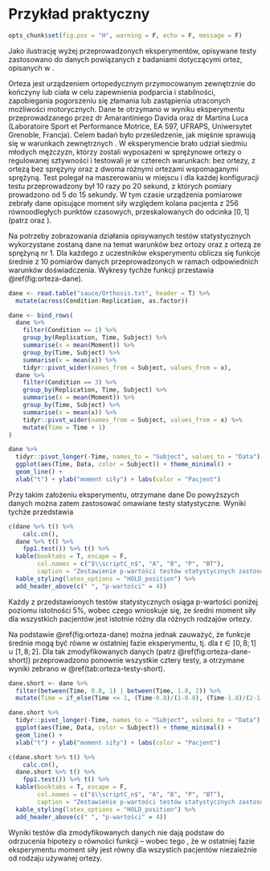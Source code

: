 # Przykład praktyczny

```{=latex}
\fancyhead[LO]{\textbf{\small{Tytuł rozdziału z kodem R}}}
\renewcommand{\headrulewidth}{0.5pt}
```

```r
opts_chunk$set(fig.pos = "H", warning = F, echo = F, message = F)
```

Jako ilustrację wyżej przeprowadzonych eksperymentów, opisywane testy zastosowano do danych powiązanych z badaniami dotyczącymi ortez, opisanych w \cite{Zhang}.

Orteza jest urządzeniem ortopedycznym przymocowanym zewnętrznie do kończyny lub ciała w celu zapewnienia podparcia i stabilności, zapobiegania pogorszeniu się złamania lub zastąpienia utraconych możliwości motorycznych. Dane te otrzymano w wyniku eksperymentu przeprowadzanego przez dr Amarantiniego Davida oraz dr Martina Luca (Laboratoire Sport et Performance Motrice, EA 597, UFRAPS, Uniwersytet Grenoble, Francja). Celem badań było prześledzenie, jak mięśnie sprawują się w warunkach zewnętrznych \textcolor{blue}{perturbacji}. W eksperymencie brało udział siedmiu młodych mężczyzn, którzy zostali wyposażeni w sprężynowe ortezy o regulowanej sztywności i testowali je w czterech warunkach: bez ortezy, z ortezą bez sprężyny oraz z dwoma różnymi ortezami wspomaganymi sprężyną. Test polegał na maszerowaniu w miejscu i dla każdej konfiguracji testu przeprowadzony był 10 razy po 20 sekund, z których pomiary prowadzono od 5 do 15 sekundy. W tym czasie urządzenia pomiarowe zebrały dane opisujące moment siły względem kolana pacjenta z 256 równoodległych punktów czasowych, przeskalowanych do odcinka $[0,1]$ (patrz \cite{Zhang} oraz \cite{Smaga}).

Na potrzeby zobrazowania działania opisywanych testów statystycznych wykorzystane zostaną dane na temat warunków bez ortozy oraz z ortezą ze sprężyną nr 1. Dla każdego z uczestników eksperymentu oblicza się funkcje średnie z 10 pomiarów danych przeprowadzonych w ramach odpowiednich warunków doświadczenia. Wykresy tychże funkcji przestawia \textcolor{blue}{Rysunek} \@ref(fig:orteza-dane).

```r
dane <- read.table("sauce/Orthosis.txt", header = T) %>% 
  mutate(across(Condition:Replication, as.factor))

dane <- bind_rows(
  dane %>%
    filter(Condition == 1) %>%
    group_by(Replication, Time, Subject) %>%
    summarise(x = mean(Moment)) %>%
    group_by(Time, Subject) %>%
    summarise(x = mean(x)) %>%
    tidyr::pivot_wider(names_from = Subject, values_from = x),
  dane %>%
    filter(Condition == 3) %>%
    group_by(Replication, Time, Subject) %>%
    summarise(x = mean(Moment)) %>%
    group_by(Time, Subject) %>%
    summarise(x = mean(x)) %>%
    tidyr::pivot_wider(names_from = Subject, values_from = x) %>%
    mutate(Time = Time + 1)
)

dane %>%
  tidyr::pivot_longer(-Time, names_to = "Subject", values_to = "Data") %>%
  ggplot(aes(Time, Data, color = Subject)) + theme_minimal() +
  geom_line() +
  xlab("t") + ylab("moment siły") + labs(color = "Pacjent")
```

Przy takim założeniu eksperymentu, otrzymane dane \textcolor{blue}{stanowią zależne dane funkcjonalne. Porównanie średnich funkcji w obu grupach to problem dwóch prób zależnych.} Do powyższych danych można zatem zastosować omawiane testy statystyczne. Wyniki tychże przedstawia \textcolor{blue}{Tabela \ref{tab:orteza-testy}.}

```r
c(dane %>% t() %>%
    calc.cn(),
  dane %>% t() %>%
    fpp1.test()) %>% t() %>%
  kable(booktabs = T, escape = F,
        col.names = c("$\\scriptC_n$", "A", "B", "P", "BT"),
        caption = "Zestawienie p-wartości testów statystycznych zastosowanych do danych dotyczących ortezy") %>%
  kable_styling(latex_options = "HOLD_position") %>%
  add_header_above(c(" ", "p-wartości" = 4))
```

Każdy z przedstawionych testów statystycznych osiąga p-wartości poniżej poziomu istotności 5%, wobec czego wnioskuje się, że średni moment siły dla wszystkich pacjentów jest istotnie różny dla różnych rodzajów ortezy.

Na podstawie \textcolor{blue}{Rysunku} \@ref(fig:orteza-dane) można jednak zauważyć, że funkcje średnie mogą być równe w ostatniej fazie eksperymentu, tj. dla $t\in[0,8; 1]\cup[1,8; 2]$. Dla tak zmodyfikowanych danych (patrz \textcolor{blue}{Rysunek} \@ref(fig:orteza-dane-short)) przeprowadzono ponownie wszystkie cztery testy, a otrzymane wyniki zebrano w \textcolor{blue}{Tabeli} \@ref(tab:orteza-testy-short).

```r
dane.short <- dane %>%
  filter(between(Time, 0.8, 1) | between(Time, 1.8, 2)) %>%
  mutate(Time = if_else(Time <= 1, (Time-0.8)/(1-0.8), (Time-1.8)/(2-1.8)+1))

dane.short %>%
  tidyr::pivot_longer(-Time, names_to = "Subject", values_to = "Data") %>%
  ggplot(aes(Time, Data, color = Subject)) + theme_minimal() +
  geom_line() +
  xlab("t") + ylab("moment siły") + labs(color = "Pacjent")
```

```r
c(dane.short %>% t() %>%
    calc.cn(),
  dane.short %>% t() %>%
    fpp1.test()) %>% t() %>%
  kable(booktabs = T, escape = F,
        col.names = c("$\\scriptC_n$", "A", "B", "P", "BT"),
        caption = "Zestawienie p-wartości testów statystycznych zastosowanych do skróconych danych dotyczących ortezy") %>%
  kable_styling(latex_options = "HOLD_position") %>%
  add_header_above(c(" ", "p-wartości" = 4))
```

Wyniki testów dla zmodyfikowanych danych nie dają podstaw do odrzucenia hipotezy o równości funkcji -- wobec tego \textcolor{blue}{można twierdzić}, że w ostatniej fazie eksperymentu moment siły jest równy dla wszystich pacjentów niezależnie od rodzaju używanej ortezy.
